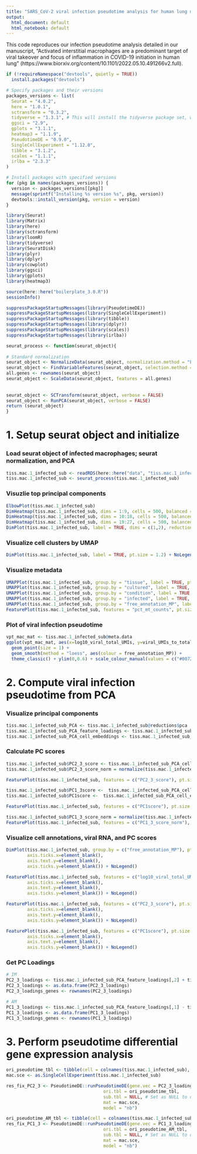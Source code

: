 ```yaml
---
title: "SARS_CoV-2 viral infection pseudotime analysis for human lung mascrophages"
output:
  html_document: default
  html_notebook: default
---
```


This code reproduces our infection pseudotime analysis detailed in our manuscript, "Activated interstitial macrophages are a predominant target of viral takeover and focus of inflammation in COVID-19 initiation in human lung" (https://www.biorxiv.org/content/10.1101/2022.05.10.491266v2.full).

```r
if (!requireNamespace("devtools", quietly = TRUE))
  install.packages("devtools")

# Specify packages and their versions
packages_versions <- list(
  Seurat = "4.0.2",
  here = "1.0.1",
  sctransform = "0.3.2",
  tidyverse = "1.3.1", # This will install the tidyverse package set, which includes ggplot2, dplyr, tibble, and more.
  ggsci = "2.9",
  gplots = "3.1.1",
  heatmap3 = "1.1.9",
  PseudotimeDE = "0.9.0",
  SingleCellExperiment = "1.12.0",
  tibble = "3.1.2",
  scales = "1.1.1",
  irlba = "2.3.3"
)

# Install packages with specified versions
for (pkg in names(packages_versions)) {
  version <- packages_versions[[pkg]]
  message(sprintf("Installing %s version %s", pkg, version))
  devtools::install_version(pkg, version = version)
}
```


```r
library(Seurat)
library(Matrix)
library(here)
library(sctransform)
library(loomR)
library(tidyverse)
library(SeuratDisk)
library(plyr)
library(dplyr)
library(cowplot)
library(ggsci)
library(gplots) 
library(heatmap3)

source(here::here("boilerplate_3.0.R"))
sessionInfo()
```

```r
suppressPackageStartupMessages(library(PseudotimeDE))
suppressPackageStartupMessages(library(SingleCellExperiment))
suppressPackageStartupMessages(library(tibble))
suppressPackageStartupMessages(library(dplyr))
suppressPackageStartupMessages(library(scales))
suppressPackageStartupMessages(library(irlba))
```

```r
seurat_process <- function(seurat_object){
  
# Standard normalization 
seurat_object <- NormalizeData(seurat_object, normalization.method = "LogNormalize", scale.factor = 10000)
seurat_object <- FindVariableFeatures(seurat_object, selection.method = "vst", nfeatures = 3000)
all.genes <- rownames(seurat_object)
seurat_object <- ScaleData(seurat_object, features = all.genes)
  
  
seurat_object <- SCTransform(seurat_object, verbose = FALSE)
seurat_object <- RunPCA(seurat_object, verbose = FALSE)
return (seurat_object)
}
```

# 1. Setup seurat object and initialize
### Load seurat object of infected macrophages; seurat normalization, and PCA
```r
tiss.mac.1_infected_sub <- readRDS(here::here("data", "tiss.mac.1_infected.rds"))
tiss.mac.1_infected_sub <- seurat_process(tiss.mac.1_infected_sub) 
```

### Visuzlie top principal components
```r
ElbowPlot(tiss.mac.1_infected_sub)
DimHeatmap(tiss.mac.1_infected_sub, dims = 1:9, cells = 500, balanced = TRUE)
DimHeatmap(tiss.mac.1_infected_sub, dims = 10:18, cells = 500, balanced = TRUE)
DimHeatmap(tiss.mac.1_infected_sub, dims = 19:27, cells = 500, balanced = TRUE)
DimPlot(tiss.mac.1_infected_sub, label = TRUE, dims = c(1,2), reduction = "pca") + NoLegend()
```

### Visualize cell clusters by UMAP 
```r
DimPlot(tiss.mac.1_infected_sub, label = TRUE, pt.size = 1.2) + NoLegend()
```

### Visualize metadata
```r
UMAPPlot(tiss.mac.1_infected_sub, group.by = "tissue", label = TRUE, pt.size = 1) + ggtitle("Tissue")
UMAPPlot(tiss.mac.1_infected_sub, group.by = "cultured", label = TRUE, pt.size = 1) + ggtitle("Cultured")
UMAPPlot(tiss.mac.1_infected_sub, group.by = "condition", label = TRUE, pt.size = 1) + ggtitle("Culture Time")
UMAPPlot(tiss.mac.1_infected_sub, group.by = "infected", label = TRUE, pt.size = 1) + ggtitle("Infected")
UMAPPlot(tiss.mac.1_infected_sub, group.by = "free_annotation_MP", label = TRUE, pt.size = 1) + ggtitle("Free Annotation")
FeaturePlot(tiss.mac.1_infected_sub, features = "pct_mt_counts", pt.size = 1, cols = my.cols) + ggtitle("pct_mt_counts")
```

### Plot of viral infection pseudotime
```r
vpt_mac_mat <- tiss.mac.1_infected_sub@meta.data
ggplot(vpt_mac_mat, aes(x=log10_viral_total_UMIs, y=viral_UMIs_to_total_UMIs, color = free_annotation_MP)) +
  geom_point(size = 1) +
  geom_smooth(method = "loess", aes(colour = free_annotation_MP)) +
  theme_classic() + ylim(0,0.6) + scale_colour_manual(values = c("#0072B5FF", "#BC3C29FF"))
```

# 2. Compute viral infection pseudotime from PCA
### Visualize principal components
```r
tiss.mac.1_infected_sub_PCA <- tiss.mac.1_infected_sub@reductions$pca
tiss.mac.1_infected_sub_PCA_feature_loadings <- tiss.mac.1_infected_sub_PCA@feature.loadings
tiss.mac.1_infected_sub_PCA_cell_embeddings <- tiss.mac.1_infected_sub_PCA@cell.embeddings
```

### Calculate PC scores
```r
tiss.mac.1_infected_sub$PC2_3_score <- tiss.mac.1_infected_sub_PCA_cell_embeddings[,3] + tiss.mac.1_infected_sub_PCA_cell_embeddings[,2] + tiss.mac.1_infected_sub_PCA_cell_embeddings[,4] 
tiss.mac.1_infected_sub$PC2_3_score_norm = normalize(tiss.mac.1_infected_sub$PC2_3_score)

FeaturePlot(tiss.mac.1_infected_sub, features = c("PC2_3_score"), pt.size = 0.7, cols = my.cols) + ggtitle("")

tiss.mac.1_infected_sub$PC1_3score <-  tiss.mac.1_infected_sub_PCA_cell_embeddings[,1] - tiss.mac.1_infected_sub_PCA_cell_embeddings[,3]
tiss.mac.1_infected_sub$PC1score <-  tiss.mac.1_infected_sub_PCA_cell_embeddings[,1] - tiss.mac.1_infected_sub_PCA_cell_embeddings[,3] -tiss.mac.1_infected_sub_PCA_cell_embeddings[,4]

FeaturePlot(tiss.mac.1_infected_sub, features = c("PC1score"), pt.size = 0.7, cols = my.cols)

tiss.mac.1_infected_sub$PC1_3_score_norm = normalize(tiss.mac.1_infected_sub$PC1_3score)
FeaturePlot(tiss.mac.1_infected_sub, features = c("PC1_3_score_norm"), pt.size = 0.7, cols = my.cols)
```

### Visualize cell annotations, viral RNA, and PC scores
```r
DimPlot(tiss.mac.1_infected_sub, group.by = c("free_annotation_MP"), pt.size = 1.5, cols = rev(pal_nejm()(2)), ) + NoLegend() + ggtitle("Free Annotation") + theme(axis.text.x=element_blank(),
        axis.ticks.x=element_blank(),
        axis.text.y=element_blank(),
        axis.ticks.y=element_blank()) + NoLegend()

FeaturePlot(tiss.mac.1_infected_sub, features = c("log10_viral_total_UMIs"), pt.size = 1.5, cols = my.cols) + NoLegend() + ggtitle("log10_viral_UMIs") + theme(axis.text.x=element_blank(),
        axis.ticks.x=element_blank(),
        axis.text.y=element_blank(),
        axis.ticks.y=element_blank()) + NoLegend()

FeaturePlot(tiss.mac.1_infected_sub, features = c("PC2_3_score"), pt.size = 1.75, cols = my.cols) + NoLegend() + ggtitle("PC2_3_score") + theme(axis.text.x=element_blank(),
        axis.ticks.x=element_blank(),
        axis.text.y=element_blank(),
        axis.ticks.y=element_blank()) + NoLegend()

FeaturePlot(tiss.mac.1_infected_sub, features = c("PC1score"), pt.size = 1.05, cols = my.cols) + NoLegend() + ggtitle("PC1score") + theme(axis.text.x=element_blank(),
        axis.ticks.x=element_blank(),
        axis.text.y=element_blank(),
        axis.ticks.y=element_blank()) + NoLegend()
```

### Get PC Loadings
```r
# IM
PC2_3_loadings <- tiss.mac.1_infected_sub_PCA_feature_loadings[,2] + tiss.mac.1_infected_sub_PCA_feature_loadings[,3] + tiss.mac.1_infected_sub_PCA_feature_loadings[,4]
PC2_3_loadings <- as.data.frame(PC2_3_loadings)
PC2_3_loadings_genes <- rownames(PC2_3_loadings)

# AM
PC1_3_loadings <- tiss.mac.1_infected_sub_PCA_feature_loadings[,1] - tiss.mac.1_infected_sub_PCA_feature_loadings[,3] 
PC1_3_loadings <- as.data.frame(PC1_3_loadings)
PC1_3_loadings_genes <- rownames(PC1_3_loadings)
```

# 3. Perform pseudotime differential gene expression analysis
```r
ori_pseudotime_tbl <- tibble(cell = colnames(tiss.mac.1_infected_sub), pseudotime = tiss.mac.1_infected_sub$PC2_3_score_norm)
mac.sce <- as.SingleCellExperiment(tiss.mac.1_infected_sub)

res_fix_PC2_3 <- PseudotimeDE::runPseudotimeDE(gene.vec = PC2_3_loadings_genes[1:250],
                                     ori.tbl = ori_pseudotime_tbl,
                                     sub.tbl = NULL, # Set as NULL to only get fix.pv
                                     mat = mac.sce,
                                     model = "nb")

ori_pseudotime_AM_tbl <- tibble(cell = colnames(tiss.mac.1_infected_sub), pseudotime = tiss.mac.1_infected_sub$PC1_3_score_norm)
res_fix_PC1_3 <- PseudotimeDE::runPseudotimeDE(gene.vec = PC1_3_loadings_genes[1:250],
                                     ori.tbl = ori_pseudotime_AM_tbl,
                                     sub.tbl = NULL, # Set as NULL to only get fix.pv
                                     mat = mac.sce,
                                     model = "nb")
```